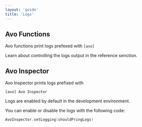 ```yaml
---
layout: 'guide'
title: 'Logs'
---
```



## Avo Functions

Avo functions print logs prefexed with `[avo]`

Learn about controlling the logs output <Link passHref href="/implementation/custom-loggers"><a>in the reference senction</a></Link>.

## Avo Inspector

Avo Inspector prints logs prefixed with

`[avo] Avo Inspector`

Logs are enabled by default in the development environment.

You can enable or disable the logs with the following code:

```Swift
AvoInspector.setLogging(shouldPringLogs)
```

